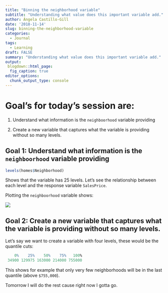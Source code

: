 ```yaml
---
title: "Binning the neighborhood variable"
subtitle: "Understanding what value does this important variable add."
author: Ángela Castillo-Gill
date: '2018-11-14'
slug: binning-the-neighborhood-variable
categories:
  - Journal
tags: 
  - Learning
draft: FALSE
summary: "Understanding what value does this important variable add."
output:
 blogdown::html_page:
  fig_caption: true
editor_options: 
  chunk_output_type: console
---
```


# Goal's for today's session are:

1. Understand what information is the `neighboorhood` variable providing

2. Create a new variable that captures what the variable is providing without so many levels. 

## Goal 1: Understand what information is the `neighboorhood` variable providing


```r
levels(homes$Neighborhood)
```

Shows that the variable has 25 levels. Let's see the relationship between each level and the response variable `SalesPrice`.

Plotting the `neighboorhood` variable shows: 

![](/note/Wed-14-11-2018_files/neigh_salesprice.png)

## Goal 2: Create a new variable that captures what the variable is providing without so many levels. 

Let's say we want to create a variable with four levels, these would be the quantile cuts:

```r
    0%    25%    50%    75%   100% 
 34900 129975 163000 214000 755000 
```

 
This shows for example that only very few neighborhoods will be in the last quantile (above `$755,000`).

Tomorrow I will do the rest cause right now I gotta go. 